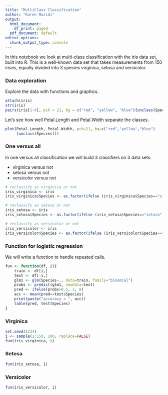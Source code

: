 ```yaml
---
title: "MultiClass Classification"
author: "Karen Mazidi"
output:
  html_document:
    df_print: paged
  pdf_document: default
editor_options:
  chunk_output_type: console
---
```


In this notebook we look at multi-class classification with the iris data set, built into R. This is a well-known data set that takes measurements from 150 irises, equally divided into 3 species virginica, setosa and versicolor.

### Data exploration

Explore the data with functions and graphics. 

```r
attach(iris)
str(iris)
pairs(iris[1:4], pch = 21, bg = c("red", "yellow", "blue")[unclass(Species)])

```

Let's see how well Petal.Length and Petal.Width separate the classes. 

```r
plot(Petal.Length, Petal.Width, pch=21, bg=c("red","yellow","blue")
     [unclass(Species)])

```

### One versus all

In one versus all classification we will build 3 classifiers on 3 data sets:

* virginica versus not 
* setosa versus not
* versicolor versus not

```r
# reclassify as virginica or not
iris_virginica <- iris
iris_virginica$Species <- as.factor(ifelse (iris_virginica$Species=="virginica",1,0))

# reclassify as setosa or not
iris_setosa <- iris
iris_setosa$Species <- as.factor(ifelse (iris_setosa$Species=="setosa",1,0))

# reclassify as versicolor or not
iris_versicolor <- iris
iris_versicolor$Species <- as.factor(ifelse (iris_versicolor$Species=="versicolor",1,0))
```

### Function for logistic regression

We will write a function to handle repeated calls. 

```r
fun <- function(df, i){
    train <- df[i,]
    test <- df[-i,]
    glm1 <- glm(Species~., data=train, family="binomial")
    probs <- predict(glm1, newdata=test)
    pred <- ifelse(probs>0.5, 1, 0)
    acc <- mean(pred==test$Species)
    print(paste("accuracy = ", acc))
    table(pred, test$Species) 
}
```



### Virginica

```r
set.seed(1234)
i <- sample(1:150, 100, replace=FALSE)
fun(iris_virginica, i)
```
### Setosa

```r
fun(iris_setosa, i)
```

### Versicolor

```r
fun(iris_versicolor, i)
```




